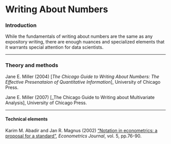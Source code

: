 # Writing About Numbers

### Introduction

While the fundamentals of writing about numbers are the same as any expository writing, there are enough nuances and specialized elements that it warrants special attention for data scientists. 

---
### Theory and methods

Jane E. Miller (2004) [_The Chicago Guide to Writing About Numbers: The Effective Presenataion of Quantitative Information_], University of Chicago Press.

Jane E. Miller (2007) [_The Chicago Guide to Writing about Multivariate Analysis], University of Chicago Press.



***

#### Technical elements

Karim M. Abadir and Jan R. Magnus (2002) ["Notation in econometrics: a proposal for a standard"](http://www.principlesofeconometrics.com/poe4/writing/abadir_magnus.pdf), _Econometrics Journal_, vol. 5, pp.76-90.
